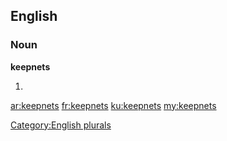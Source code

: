 ==English==

===Noun===
'''keepnets'''

# {{plural of|keepnet}}

[[Category:English plurals]]

[[ar:keepnets]]
[[fr:keepnets]]
[[ku:keepnets]]
[[my:keepnets]]